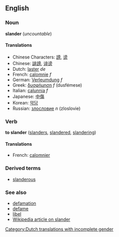 ==English==
===Noun===
'''slander''' (''uncountable'')

====Translations====
*Chinese Characters: [[謗]], [[谤]]
*Chinese: [[誹謗]], [[诽谤]]
*Dutch: [[laster]] ''de'' [[Category:Dutch translations with incomplete gender]]
*French: [[calomnie]] ''f''
*German: [[Verleumdung]] ''f''
*Greek: [[δυσφήμηση]] ''f'' (dusf&eacute;mese)
*Italian: [[calunnia]] ''f''
*Japanese: [[中傷]]
*Korean: [[악담]]
*Russian: [[злословие]] ''n'' (zloslovie)

===Verb===
'''to slander''' ([[slanders]], [[slandered]], [[slandering]])

====Translations====
*French: [[calomnier]]

===Derived terms===
*[[slanderous]]

===See also===
*[[defamation]]
*[[defame]]
*[[libel]]
*[[w:Slander|Wikipedia article on slander]]
